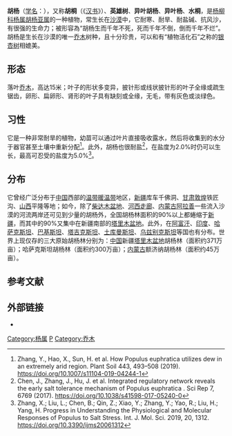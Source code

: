 {{Speciesbox 
| image =Populus euphratica kz01.jpg
| image_caption = 胡杨枝叶形态，摄于[[阿美尼亚|阿美尼亚]]近[[伊朗|伊朗]]边境
| genus =Populus sect. Turanga
| species = euphratica
| authority = [[纪尧姆-安托万·奥利维尔|Olivier]], 1807{{r|theplantlist}}

|status = LC
|status_system = IUCN3.1
|synonyms = 
    {{Plainlist | style = margin-left: 1em; text-indent: -1em; |
*''Balsamiflua euphratica'' <small>(Olivier) Kimura</small>
*''Balsamiflua illicitana'' <small>(Dode) Kimura</small>
*''Populus ariana'' <small>Dode</small>
*''Populus diversifolia'' <small>Schrenk</small>
*''Populus illicitana'' <small>Dode</small>
*''Populus litwinowiana'' <small>Dode</small>
*''Populus transcaucasica'' <small>Jarm. ex Grossh.</small>
*''Turanga ariana'' <small>Kimura</small>
*''Turanga diversifolia'' <small>Kimura</small>
*''Turanga euphratica'' <small>(Olivier) Kimura</small>
*''Turanga litwinowiana'' <small>(Dode) Kimura</small>
    }}
|synonyms_ref = <ref>{{citation
|url = http://www.theplantlist.org/tpl1.1/record/kew-5000084
|title = The Plant List: A Working List of All Plant Species
|access-date = 26 September 2016}}</ref>
}}

'''胡杨'''（[[学名|学名]]：''{{lang|la|Populus euphratica}}''），又称'''胡桐'''（《[[汉书|汉书]]》）、'''英雄树'''、'''异叶胡杨'''、'''异叶杨'''、'''水桐'''，是[[杨柳科|杨柳科]][[杨属|杨属]][[胡杨亚属|胡杨亚属]]的一种植物{{r|theplantlist|eflora}}，常生长在[[沙漠|沙漠]]中，它耐寒、耐旱、耐盐碱、抗风沙，有很强的生命力；被形容為“胡杨生而千年不死，死而千年不倒，倒而千年不烂”。胡杨是生长在沙漠的唯一[[乔木|乔木]]树种，且十分珍贵，可以和有“植物活化石”之称的[[银杏树|银杏树]]相媲美。

==形态==
落叶[[乔木|乔木]]，高达15米；叶子的形状多变异，披针形或线状披针形的叶子全缘或疏生锯齿，卵形、扁卵形、肾形的叶子具有缺刻或全缘，无毛，带有灰色或淡绿色。{{r|eflora}}
{{gallery
|File:Populus diversifolia, Ekhiin-Gol oazis, Shinejinst sum, Bayankhongor province, Mongolia, Gobi desert.JPG|[[蒙古|蒙古]][[戈壁沙漠|戈壁沙漠]]中的胡杨
|File:Populus_euphratica_080.jpg|[[内蒙古|内蒙古]][[額濟納旗|額濟納旗]]的胡杨枯木
|File:Populus_euphratica.JPG|冬天的胡杨
|File:Populus euphratica Bra63.png|1874年《印度中部与西北部森林植物图绘》的插图
}}
==习性==
它是一种非常耐旱的植物，幼苗可以通过叶片直接吸收露水，然后将收集到的水分于器官甚至土壤中重新分配<ref>Zhang, Y., Hao, X., Sun, H. et al. How Populus euphratica utilizes dew in an extremely arid region. Plant Soil 443, 493–508 (2019). https://doi.org/10.1007/s11104-019-04244-1</ref>。此外，胡杨也很耐盐<ref>Chen, J., Zhang, J., Hu, J. et al. Integrated regulatory network reveals the early salt tolerance mechanism of Populus euphratica . Sci Rep 7, 6769 (2017). https://doi.org/10.1038/s41598-017-05240-0</ref>，在盐度为2.0%时仍可以生长，最高可忍受的盐度为5.0%<ref>Zhang, X.; Liu, L.; Chen, B.; Qin, Z.; Xiao, Y.; Zhang, Y.; Yao, R.; Liu, H.; Yang, H. Progress in Understanding the Physiological and Molecular Responses of Populus to Salt Stress. Int. J. Mol. Sci. 2019, 20, 1312. https://doi.org/10.3390/ijms20061312</ref>。

==分布==
它曾经广泛分布于[[中国|中国]]西部的[[温带|温带]][[暖温带|暖温带]]地区，[[新疆|新疆]]库车千佛洞、[[甘肃|甘肃]][[敦煌|敦煌]]铁匠沟、[[山西|山西]]平隆等地；如今，除了[[柴达木盆地|柴达木盆地]]、[[河西走廊|河西走廊]]、[[内蒙古|内蒙古]][[阿拉善|阿拉善]]一些流入沙漠的河流两岸还可见到少量的胡杨外，全国胡杨林面积的90%以上都蜷缩于[[新疆|新疆]]，而其中的90%又集中在新疆南部的[[塔里木盆地|塔里木盆地]]。此外，在[[阿富汗|阿富汗]]、[[印度|印度]]、[[哈萨克斯坦|哈萨克斯坦]]、[[巴基斯坦|巴基斯坦]]、[[塔吉克斯坦|塔吉克斯坦]]、[[土库曼斯坦|土库曼斯坦]]、[[乌兹别克斯坦|乌兹别克斯坦]]等国也有分布。世界上现仅存的三大原始胡杨林分别为：[[中国|中国]]新疆[[塔里木盆地|塔里木盆地]]胡杨林（面积约371万亩）；哈萨克斯坦胡杨林（面积约300万亩）；[[内蒙古|内蒙古]]额济纳胡杨林（面积约45万亩）。{{r|eflora}}

==参考文献==
{{reflist|refs=
<ref name="theplantlist">[http://www.theplantlist.org/tpl1.1/record/kew-5000084 ''Populus euphratica'' Oliv.]. In: ''The Plant List'' (2013). Version 1.1. Published on the Internet; http://www.theplantlist.org/ [2018-9-15]. </ref>
<ref name="eflora">{{cite web |title=胡杨 ''Populus euphratica'' |url=http://frps.eflora.cn/frps/Populus%20euphratica}}见：{{cite book |editor=中国科学院中国植物志编辑委员会 |title=中国植物志: 第二十卷. 第二分册 |date=1984 |publisher=科学出版社 |pages=76-78 |url=https://books.google.com.my/books?id=53W2jgEACAAJ |language=zh}}</ref>
}}

==外部链接==
{{Commons|Populus euphratica}}
*{{Wikispecies-inline|Populus euphratica}}

{{taxonbar}}

[[Category:杨属|Category:杨属]]
[[Category:1807年描述的植物|P]]
[[Category:乔木|Category:乔木]]